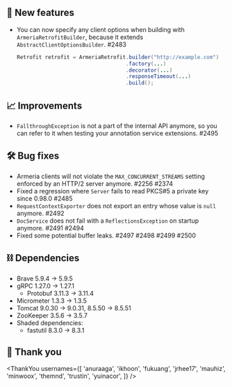 ## 🌟 New features

- You can now specify any client options when building with `ArmeriaRetrofitBuilder`, because it extends `AbstractClientOptionsBuilder`. #2483
  ```java
  Retrofit retrofit = ArmeriaRetrofit.builder("http://example.com")
                                     .factory(...)
                                     .decorator(...)
                                     .responseTimeout(...)
                                     .build();
  ```

## 📈 Improvements

- `FallthroughException` is not a part of the internal API anymore, so you can refer to it when testing your annotation service extensions. #2495

## 🛠️ Bug fixes

- Armeria clients will not violate the `MAX_CONCURRENT_STREAMS` setting enforced by an HTTP/2 server anymore. #2256 #2374
- Fixed a regression where `Server` fails to read PKCS#5 a private key since 0.98.0 #2485
- `RequestContextExporter` does not export an entry whose value is `null` anymore. #2492
- `DocService` does not fail with a `ReflectionsException` on startup anymore. #2491 #2494
- Fixed some potential buffer leaks. #2497 #2498 #2499 #2500

## ⛓ Dependencies

- Brave 5.9.4 → 5.9.5
- gRPC 1.27.0 → 1.27.1
  - Protobuf 3.11.3 → 3.11.4
- Micrometer 1.3.3 → 1.3.5
- Tomcat 9.0.30 → 9.0.31, 8.5.50 → 8.5.51
- ZooKeeper 3.5.6 → 3.5.7
- Shaded dependencies:
  - fastutil 8.3.0 → 8.3.1

## 🙇 Thank you

<ThankYou
  usernames={[
    'anuraaga',
    'ikhoon',
    'fukuang',
    'jrhee17',
    'mauhiz',
    'minwoox',
    'themnd',
    'trustin',
    'yuinacor',
  ]}
/>
